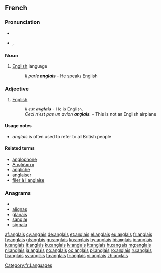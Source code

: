 {{also|Anglais}}
==French==

===Pronunciation===
* {{audio|Fr-anglais-fr.ogg|audio}}
* {{IPA|/ɑ̃.ɡlɛ/|lang=fr}}, {{SAMPA|/A~.glE/}}

===Noun===
{{fr-noun-unc|m}}

# [[English]] language
#: ''Il parle '''anglais''''' - He speaks English

===Adjective===
{{fr-adj|mp=anglais}}

# [[English]]
#: ''Il est '''anglais''''' - He is English.
#: ''Ceci n'est pas un avion '''anglais'''.'' - This is not an English airplane

====Usage notes====
*''anglais'' is often used to refer to all British people

====Related terms====
* [[anglophone]]
* [[Angleterre]]
* [[angliche]]
* [[anglaiser]]
* [[filer à l'anglaise]]

===Anagrams===
* {{alphagram|aagilns}}
* [[alignas#French|alignas]]
* [[glanais#French|glanais]]
* [[sanglai#French|sanglai]]
* [[signala#French|signala]]

[[Category:fr:Languages]]

[[af:anglais]]
[[cy:anglais]]
[[de:anglais]]
[[et:anglais]]
[[el:anglais]]
[[eu:anglais]]
[[fr:anglais]]
[[fy:anglais]]
[[gl:anglais]]
[[gu:anglais]]
[[ko:anglais]]
[[hy:anglais]]
[[hi:anglais]]
[[io:anglais]]
[[iu:anglais]]
[[it:anglais]]
[[ku:anglais]]
[[lv:anglais]]
[[lt:anglais]]
[[hu:anglais]]
[[mg:anglais]]
[[nl:anglais]]
[[ja:anglais]]
[[no:anglais]]
[[oc:anglais]]
[[pl:anglais]]
[[ro:anglais]]
[[ru:anglais]]
[[fi:anglais]]
[[sv:anglais]]
[[ta:anglais]]
[[tr:anglais]]
[[vi:anglais]]
[[zh:anglais]]
